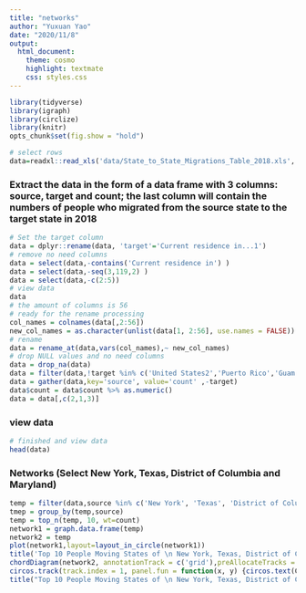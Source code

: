 ```yaml
---
title: "networks"
author: "Yuxuan Yao"
date: "2020/11/8"
output: 
  html_document:
    theme: cosmo
    highlight: textmate
    css: styles.css
---
```

```r
library(tidyverse)
library(igraph)
library(circlize)
library(knitr)
opts_chunk$set(fig.show = "hold")
```

```r
# select rows
data=readxl::read_xls('data/State_to_State_Migrations_Table_2018.xls', skip=4)
```

### Extract the data in the form of a data frame with 3 columns: source, target and count; the last column will contain the numbers of people who migrated from the source state to the target state in 2018
```r
# Set the target column
data = dplyr::rename(data, 'target'='Current residence in...1')
# remove no need columns
data = select(data,-contains('Current residence in') )
data = select(data,-seq(3,119,2) )
data = select(data,-c(2:5))
# view data
data
# the amount of columns is 56
# ready for the rename processing
col_names = colnames(data[,2:56])
new_col_names = as.character(unlist(data[1, 2:56], use.names = FALSE))
# rename
data = rename_at(data,vars(col_names),~ new_col_names)
# drop NULL values and no need columns
data = drop_na(data)
data = filter(data,!target %in% c('United States2','Puerto Rico','Guam') )
data = gather(data,key='source', value='count' ,-target)
data$count = data$count %>% as.numeric()
data = data[,c(2,1,3)]
``` 


### view data
```r
# finished and view data
head(data)
```



### Networks (Select New York, Texas, District of Columbia and Maryland)
```r
temp = filter(data,source %in% c('New York', 'Texas', 'District of Columbia', 'Maryland'))
tmep = group_by(temp,source)
temp = top_n(temp, 10, wt=count)
network1 = graph.data.frame(temp)
network2 = temp
plot(network1,layout=layout_in_circle(network1))
title('Top 10 People Moving States of \n New York, Texas, District of Columbia and Maryland')
chordDiagram(network2, annotationTrack = c('grid'),preAllocateTracks = list(track.height = max(strwidth(unlist(dimnames(network2))))))
circos.track(track.index = 1, panel.fun = function(x, y) {circos.text(CELL_META$xcenter, CELL_META$ylim[1], CELL_META$sector.index, facing = "clockwise")},bg.border = NA) 
title("Top 10 People Moving States of \n New York, Texas, District of Columbia and Maryland")
```
